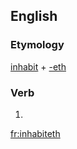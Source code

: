 ==English==

===Etymology===
[[inhabit]] + [[-eth]]

===Verb===
{{infl|en|verb form}}

# {{archaic third-person singular of|inhabit}}

[[fr:inhabiteth]]
